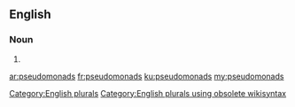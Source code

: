 ==English==

===Noun===
{{head|en}}

# {{plural of|pseudomonad}}

[[Category:English plurals]][[Category:English plurals using obsolete wikisyntax]]

[[ar:pseudomonads]]
[[fr:pseudomonads]]
[[ku:pseudomonads]]
[[my:pseudomonads]]